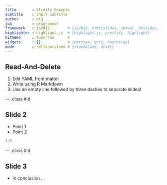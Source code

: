 ```yaml
---
title       : Slidify Example
subtitle    : Short subtitle
author      : efg
job         : programmer
framework   : io2012        # {io2012, html5slides, shower, dzslides, ...}
highlighter : highlight.js  # {highlight.js, prettify, highlight}
hitheme     : tomorrow      # 
widgets     : []            # {mathjax, quiz, bootstrap}
mode        : selfcontained # {standalone, draft}
---
```


## Read-And-Delete

1. Edit YAML front matter
2. Write using R Markdown
3. Use an empty line followed by three dashes to separate slides!

--- .class #id 

## Slide 2

* Point 1
* Point 2

```r
1:5
```

--- .class #id

## Slide 3

* In conclusion ...






